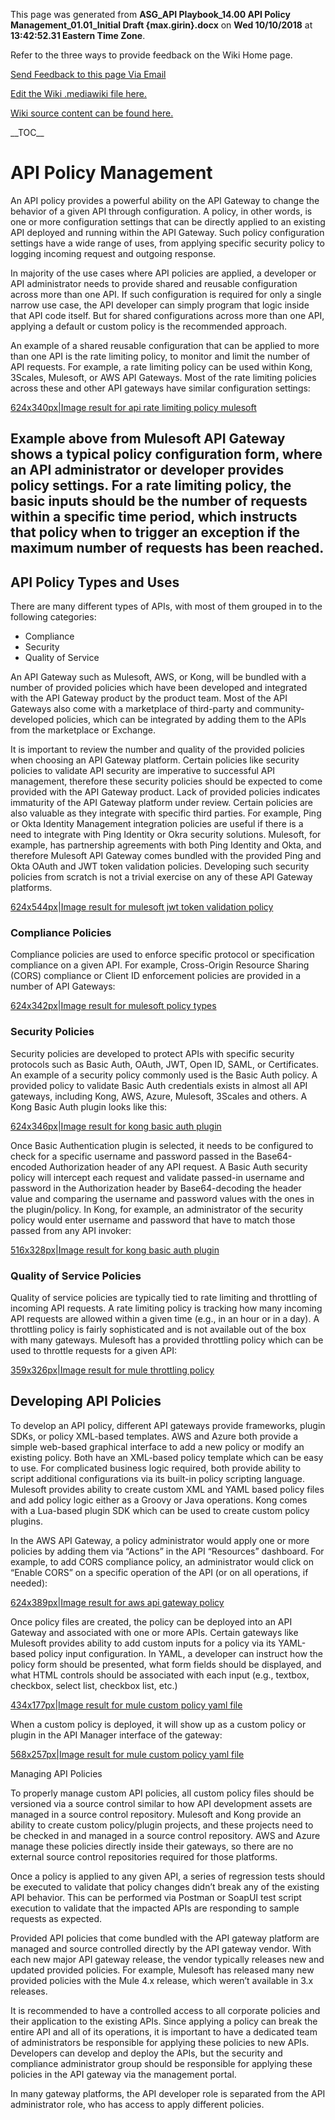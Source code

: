 ﻿<p>This page was generated from <b>ASG_API Playbook_14.00 API Policy Management_01.01_Initial Draft {max.girin}.docx</b> on <b>Wed 10/10/2018</b> at <b>13:42:52.31 Eastern Time Zone</b>.</p>
<p>Refer to the three ways to provide feedback on the Wiki Home page.</p>
<p><a href="mailto:ronald.opperman@va.gov;paul.marshall4@va.gov?subject=ASG_API Playbook_14.00 API Policy Management_01.01_Initial Draft {max.girin}">Send Feedback to this page Via Email</a></p>
<p><a href="https://github.com/department-of-veterans-affairs/ES-ASG/tree/master/Projects/ES%20ASG/ES%20ASG%20API%20Playbook%20Project/Content/14.00%20ASG_API%20Playbook_API%20Policy%20Management_Section/14.00 ASG_API Playbook_API Policy Management_Section.mediawiki">Edit the Wiki .mediawiki file here.</a></p>
<p><a href=https://github.com/department-of-veterans-affairs/ES-ASG/tree/master/Projects/ES%20ASG/ES%20ASG%20API%20Playbook%20Project/Content/14.00%20ASG_API%20Playbook_API%20Policy%20Management_Section>Wiki source content can be found here.</a></p>
<p>__TOC__</p>
= API Policy Management =

An API policy provides a powerful ability on the API Gateway to change the behavior of a given API through configuration. A policy, in other words, is one or more configuration settings that can be directly applied to an existing API deployed and running within the API Gateway. Such policy configuration settings have a wide range of uses, from applying specific security policy to logging incoming request and outgoing response.

In majority of the use cases where API policies are applied, a developer or API administrator needs to provide shared and reusable configuration across more than one API. If such configuration is required for only a single narrow use case, the API developer can simply program that logic inside that API code itself. But for shared configurations across more than one API, applying a default or custom policy is the recommended approach.

An example of a shared reusable configuration that can be applied to more than one API is the rate limiting policy, to monitor and limit the number of API requests. For example, a rate limiting policy can be used within Kong, 3Scales, Mulesoft, or AWS API Gateways. Most of the rate limiting policies across these and other API gateways have similar configuration settings:

[[https://github.com/department-of-veterans-affairs/ES-ASG/raw/master/Projects/ES%20ASG/ES%20ASG%20API%20Playbook%20Project/Content/14.00%20ASG_API%20Playbook_API%20Policy%20Management_Section/media/image1.png|624x340px|Image result for api rate limiting policy mulesoft]]

== Example above from Mulesoft API Gateway shows a typical policy configuration form, where an API administrator or developer provides policy settings. For a rate limiting policy, the basic inputs should be the number of requests within a specific time period, which instructs that policy when to trigger an exception if the maximum number of requests has been reached. ==

== API Policy Types and Uses ==

There are many different types of APIs, with most of them grouped in to the following categories:

* Compliance
* Security
* Quality of Service

An API Gateway such as Mulesoft, AWS, or Kong, will be bundled with a number of provided policies which have been developed and integrated with the API Gateway product by the product team. Most of the API Gateways also come with a marketplace of third-party and community-developed policies, which can be integrated by adding them to the APIs from the marketplace or Exchange.

It is important to review the number and quality of the provided policies when choosing an API Gateway platform. Certain policies like security policies to validate API security are imperative to successful API management, therefore these security policies should be expected to come provided with the API Gateway product. Lack of provided policies indicates immaturity of the API Gateway platform under review. Certain policies are also valuable as they integrate with specific third parties. For example, Ping or Okta Identity Management integration policies are useful if there is a need to integrate with Ping Identity or Okra security solutions. Mulesoft, for example, has partnership agreements with both Ping Identity and Okta, and therefore Mulesoft API Gateway comes bundled with the provided Ping and Okta OAuth and JWT token validation policies. Developing such security policies from scratch is not a trivial exercise on any of these API Gateway platforms.

[[https://github.com/department-of-veterans-affairs/ES-ASG/raw/master/Projects/ES%20ASG/ES%20ASG%20API%20Playbook%20Project/Content/14.00%20ASG_API%20Playbook_API%20Policy%20Management_Section/media/image2.png|624x544px|Image result for mulesoft jwt token validation policy]]

=== Compliance Policies ===

Compliance policies are used to enforce specific protocol or specification compliance on a given API. For example, Cross-Origin Resource Sharing (CORS) compliance or Client ID enforcement policies are provided in a number of API Gateways:

[[https://github.com/department-of-veterans-affairs/ES-ASG/raw/master/Projects/ES%20ASG/ES%20ASG%20API%20Playbook%20Project/Content/14.00%20ASG_API%20Playbook_API%20Policy%20Management_Section/media/image3.png|624x342px|Image result for mulesoft policy types]]

=== Security Policies ===

Security policies are developed to protect APIs with specific security protocols such as Basic Auth, OAuth, JWT, Open ID, SAML, or Certificates. An example of a security policy commonly used is the Basic Auth policy. A provided policy to validate Basic Auth credentials exists in almost all API gateways, including Kong, AWS, Azure, Mulesoft, 3Scales and others. A Kong Basic Auth plugin looks like this:

[[https://github.com/department-of-veterans-affairs/ES-ASG/raw/master/Projects/ES%20ASG/ES%20ASG%20API%20Playbook%20Project/Content/14.00%20ASG_API%20Playbook_API%20Policy%20Management_Section/media/image4.png|624x346px|Image result for kong basic auth plugin]]

Once Basic Authentication plugin is selected, it needs to be configured to check for a specific username and password passed in the Base64-encoded Authorization header of any API request. A Basic Auth security policy will intercept each request and validate passed-in username and password in the Authorization header by Base64-decoding the header value and comparing the username and password values with the ones in the plugin/policy. In Kong, for example, an administrator of the security policy would enter username and password that have to match those passed from any API invoker:

[[https://github.com/department-of-veterans-affairs/ES-ASG/raw/master/Projects/ES%20ASG/ES%20ASG%20API%20Playbook%20Project/Content/14.00%20ASG_API%20Playbook_API%20Policy%20Management_Section/media/image5.png|516x328px|Image result for kong basic auth plugin]]

=== Quality of Service Policies ===

Quality of service policies are typically tied to rate limiting and throttling of incoming API requests. A rate limiting policy is tracking how many incoming API requests are allowed within a given time (e.g., in an hour or in a day). A throttling policy is fairly sophisticated and is not available out of the box with many gateways. Mulesoft has a provided throttling policy which can be used to throttle requests for a given API:

[[https://github.com/department-of-veterans-affairs/ES-ASG/raw/master/Projects/ES%20ASG/ES%20ASG%20API%20Playbook%20Project/Content/14.00%20ASG_API%20Playbook_API%20Policy%20Management_Section/media/image6.png|359x326px|Image result for mule throttling policy]]

== Developing API Policies ==

To develop an API policy, different API gateways provide frameworks, plugin SDKs, or policy XML-based templates. AWS and Azure both provide a simple web-based graphical interface to add a new policy or modify an existing policy. Both have an XML-based policy template which can be easy to use. For complicated business logic required, both provide ability to script additional configurations via its built-in policy scripting language. Mulesoft provides ability to create custom XML and YAML based policy files and add policy logic either as a Groovy or Java operations. Kong comes with a Lua-based plugin SDK which can be used to create custom policy plugins.

In the AWS API Gateway, a policy administrator would apply one or more policies by adding them via “Actions” in the API “Resources” dashboard. For example, to add CORS compliance policy, an administrator would click on “Enable CORS” on a specific operation of the API (or on all operations, if needed):

[[https://github.com/department-of-veterans-affairs/ES-ASG/raw/master/Projects/ES%20ASG/ES%20ASG%20API%20Playbook%20Project/Content/14.00%20ASG_API%20Playbook_API%20Policy%20Management_Section/media/image7.png|624x389px|Image result for aws api gateway policy]]

Once policy files are created, the policy can be deployed into an API Gateway and associated with one or more APIs. Certain gateways like Mulesoft provides ability to add custom inputs for a policy via its YAML-based policy input configuration. In YAML, a developer can instruct how the policy form should be presented, what form fields should be displayed, and what HTML controls should be associated with each input (e.g., textbox, checkbox, select list, checkbox list, etc.)

[[https://github.com/department-of-veterans-affairs/ES-ASG/raw/master/Projects/ES%20ASG/ES%20ASG%20API%20Playbook%20Project/Content/14.00%20ASG_API%20Playbook_API%20Policy%20Management_Section/media/image8.png|434x177px|Image result for mule custom policy yaml file]]

When a custom policy is deployed, it will show up as a custom policy or plugin in the API Manager interface of the gateway:

[[https://github.com/department-of-veterans-affairs/ES-ASG/raw/master/Projects/ES%20ASG/ES%20ASG%20API%20Playbook%20Project/Content/14.00%20ASG_API%20Playbook_API%20Policy%20Management_Section/media/image9.png|568x257px|Image result for mule custom policy yaml file]]

Managing API Policies

To properly manage custom API policies, all custom policy files should be versioned via a source control similar to how API development assets are managed in a source control repository. Mulesoft and Kong provide an ability to create custom policy/plugin projects, and these projects need to be checked in and managed in a source control repository. AWS and Azure manage these policies directly inside their gateways, so there are no external source control repositories required for those platforms.

Once a policy is applied to any given API, a series of regression tests should be executed to validate that policy changes didn’t break any of the existing API behavior. This can be performed via Postman or SoapUI test script execution to validate that the impacted APIs are responding to sample requests as expected.

Provided API policies that come bundled with the API gateway platform are managed and source controlled directly by the API gateway vendor. With each new major API gateway release, the vendor typically releases new and updated provided policies. For example, Mulesoft has released many new provided policies with the Mule 4.x release, which weren’t available in 3.x releases.

It is recommended to have a controlled access to all corporate policies and their application to the existing APIs. Since applying a policy can break the entire API and all of its operations, it is important to have a dedicated team of administrators be responsible for applying these policies to new APIs. Developers can develop and deploy the APIs, but the security and compliance administrator group should be responsible for applying these policies in the API gateway via the management portal.

In many gateway platforms, the API developer role is separated from the API administrator role, who has access to apply different policies.







